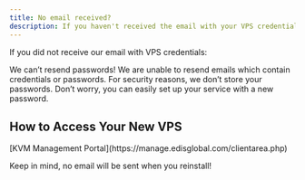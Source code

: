 ```yaml
---
title: No email received?
description: If you haven't received the email with your VPS credentials, there's no need to worry. Install it with fresh password and the OS of your choice. Instructions for installing Linux/Windows are provided.
---
```



If you did not receive our email with VPS credentials:

<Info> We can’t resend passwords! We are unable to resend emails which contain credentials or passwords. For security reasons, we don’t store your passwords. Don’t worry, you can easily set up your service with a new password. </Info>

## How to Access Your New VPS

<Steps>
  <Step title="Log in to your">
    [KVM Management Portal](https://manage.edisglobal.com/clientarea.php)
  </Step>

  <Step title="Locate your VPS in the Services tab" />

  <Step title="Reinstall your VPS with a fresh OS and your own password">
    <CtaButton label="How to Install Linux or Windows" link="/vps-management/autoinstall-reinstall-install-vps-linux-windows" />
  </Step>
</Steps>

<Tip>Keep in mind, no email will be sent when you reinstall!</Tip>